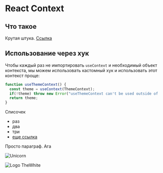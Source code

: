 # React Context

## Что такое
Крутая штука. [Ссылка](https://github.com/WelcomeDev/md-templates)

## Использование через хук

Чтобы каждый раз не импортировать `useContext` и  необходимый объект контекста, мы можем использовать кастомный хук и использовать этот контекст проще:
```typescript jsx
function useThemeContext() {
  const theme = useContext(ThemeContext);
  if(!theme) throw new Error("useThemeContext can't be used outside of ThemeContext provider");
  return theme;
}
```

Списочек
- раз
- два
- три
- [еще ссылка](https://habr.com/ru/post/465507/)

Просто параграф. Ага

![Unicorn](./images/unicorn.jpg)

![Logo TheWhite](./images/logo.svg)